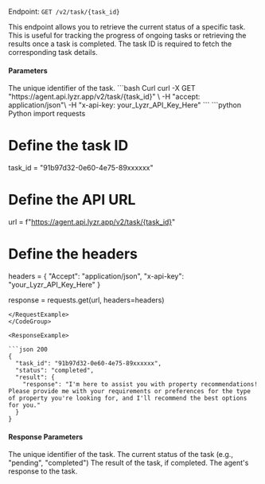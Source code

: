 Endpoint: `GET /v2/task/{task_id}`

This endpoint allows you to retrieve the current status of a specific task. This is useful for tracking the progress of ongoing tasks or retrieving the results once a task is completed. The task ID is required to fetch the corresponding task details.

#### Parameters

<ParamField path="task_id " type="string" required>
  The unique identifier of the task.
</ParamField>

<CodeGroup>
<RequestExample>
```bash Curl
curl -X GET "https://agent.api.lyzr.app/v2/task/{task_id}" \
 -H "accept: application/json"\
 -H "x-api-key: your_Lyzr_API_Key_Here" 
```
```python Python
import requests

# Define the task ID
task_id = "91b97d32-0e60-4e75-89xxxxxx"

# Define the API URL
url = f"https://agent.api.lyzr.app/v2/task/{task_id}"

# Define the headers
headers = {
    "Accept": "application/json",
    "x-api-key": "your_Lyzr_API_Key_Here"
}

response = requests.get(url, headers=headers)
```
</RequestExample>
</CodeGroup>

<ResponseExample>

```json 200
{
  "task_id": "91b97d32-0e60-4e75-89xxxxxx",
  "status": "completed",
  "result": {
    "response": "I'm here to assist you with property recommendations! Please provide me with your requirements or preferences for the type of property you're looking for, and I'll recommend the best options for you."
  }
}
```

</ResponseExample>

#### Response Parameters
<ParamField path="task_id" type="string">
  The unique identifier of the task.
</ParamField>
<ParamField path="status" type="string">
  The current status of the task (e.g., "pending", "completed")
</ParamField>
<ParamField path="result" type="string">
  The result of the task, if completed.
  </ParamField>
<ParamField path="response" type="string">
  The agent's response to the task.
</ParamField>

